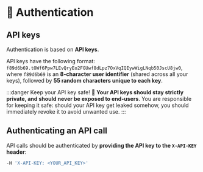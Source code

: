 ---
---

# 🔑 Authentication

## API keys

Authentication is based on **API keys**.

API keys have the following format: `f89d6b69.tOWf6Ppw7LEvQryEo2FGUwf8dLpz7OxVqIQEywWigLNqb50JscU8jw0`, where
`f89d6b69` is an **8-character user identifier** (shared across all your keys), followed by **55 random characters
unique to each key**.

:::danger Keep your API key safe! 🔐
**Your API keys should stay strictly private, and should never be exposed to end-users**. You are responsible for
keeping it safe: should your API key get leaked somehow, you should immediately revoke it to avoid unwanted use.
:::

## Authenticating an API call

API calls should be authenticated by **providing the API key to the `X-API-KEY` header**:

```bash title="Authentication header"
-H 'X-API-KEY: <YOUR_API_KEY>'
```
